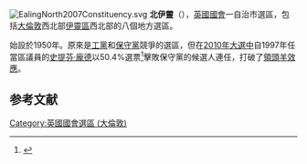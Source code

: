[[File:EalingNorth2007Constituency.svg|right]]
'''北伊靈'''（{{lang-en|Ealing North}}），[[英國|英國]][[英國國會|國會]]一自治市選區，包括[[大倫敦|大倫敦]]西北部[[伊靈區|伊靈區]]西北部的八個地方選區。

始設於1950年。原來是[[工黨_(英國)|工黨]]和[[保守黨_(英國)|保守黨]]競爭的選區，但在[[2010年英國大選|2010年大選中]]自1997年任當區議員的[[史提芬·龐德|史提芬·龐德]]以50.4%選票<ref name="">{{cite news|publisher=[[英國廣播公司|英國廣播公司]]
|date=2010年5月7日
|title=Election 2010/Constituency/Ealing North
|url=http://news.bbc.co.uk/1/shared/election2010/results/constituency/b47.stm
}}</ref>擊敗保守黨的候選人連任，打破了[[領頭羊效應|領頭羊效應]]。
==参考文献==
<div class="references-small">
<references><references/>
</div>

{{DEFAULTSORT:Ealing North (UK Parliament constituency)}}
{{英國國會選區 (倫敦)}}
[[Category:英國國會選區_(大倫敦)|Category:英國國會選區 (大倫敦)]]